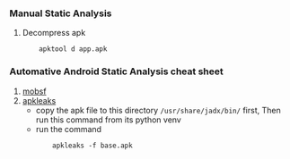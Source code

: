 ### Manual Static Analysis

1. Decompress apk
    ```shell
        apktool d app.apk
    ```     

### Automative Android Static Analysis cheat sheet
1. [mobsf](https://github.com/MobSF/Mobile-Security-Framework-MobSF)
2. [apkleaks](https://github.com/dwisiswant0/apkleaks)
    - copy the  apk file to this directory `/usr/share/jadx/bin/` first, Then run this command from its python venv
    - run the command
        ```shell
            apkleaks -f base.apk
        ```
